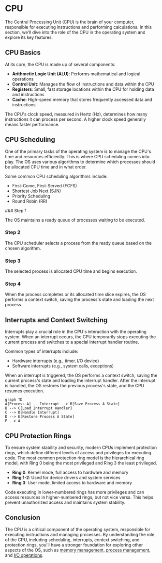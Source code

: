 
# CPU

The Central Processing Unit (CPU) is the brain of your computer, responsible for executing instructions and performing calculations. In this section, we'll dive into the role of the CPU in the operating system and explore its key features.

## CPU Basics

At its core, the CPU is made up of several components:

- **Arithmetic Logic Unit (ALU)**: Performs mathematical and logical operations
- **Control Unit**: Manages the flow of instructions and data within the CPU
- **Registers**: Small, fast storage locations within the CPU for holding data and instructions
- **Cache**: High-speed memory that stores frequently accessed data and instructions

<Callout type="info">
The CPU's clock speed, measured in Hertz (Hz), determines how many instructions it can process per second. A higher clock speed generally means faster performance.
</Callout>

## CPU Scheduling

One of the primary tasks of the operating system is to manage the CPU's time and resources efficiently. This is where CPU scheduling comes into play. The OS uses various algorithms to determine which processes should be allocated CPU time and in what order.

Some common CPU scheduling algorithms include:

- First-Come, First-Served (FCFS)
- Shortest Job Next (SJN)
- Priority Scheduling
- Round Robin (RR)

<Steps>
### Step 1

The OS maintains a ready queue of processes waiting to be executed.

### Step 2

The CPU scheduler selects a process from the ready queue based on the chosen algorithm.

### Step 3

The selected process is allocated CPU time and begins execution.

### Step 4

When the process completes or its allocated time slice expires, the OS performs a context switch, saving the process's state and loading the next process.
</Steps>

## Interrupts and Context Switching

Interrupts play a crucial role in the CPU's interaction with the operating system. When an interrupt occurs, the CPU temporarily stops executing the current process and switches to a special interrupt handler routine.

Common types of interrupts include:

- Hardware interrupts (e.g., timer, I/O device)
- Software interrupts (e.g., system calls, exceptions)

When an interrupt is triggered, the OS performs a context switch, saving the current process's state and loading the interrupt handler. After the interrupt is handled, the OS restores the previous process's state, and the CPU resumes execution.

```mermaid
graph TD
A[Process A] -- Interrupt --> B[Save Process A State]
B --> C[Load Interrupt Handler]
C --> D[Handle Interrupt]
D --> E[Restore Process A State]
E --> A
```

## CPU Protection Rings

To ensure system stability and security, modern CPUs implement protection rings, which define different levels of access and privileges for executing code. The most common protection ring model is the hierarchical ring model, with Ring 0 being the most privileged and Ring 3 the least privileged.

- **Ring 0**: Kernel mode, full access to hardware and memory
- **Ring 1-2**: Used for device drivers and system services
- **Ring 3**: User mode, limited access to hardware and memory

<Callout type="warning">
Code executing in lower-numbered rings has more privileges and can access resources in higher-numbered rings, but not vice versa. This helps prevent unauthorized access and maintains system stability.
</Callout>

## Conclusion

The CPU is a critical component of the operating system, responsible for executing instructions and managing processes. By understanding the role of the CPU, including scheduling, interrupts, context switching, and protection rings, you'll have a stronger foundation for exploring other aspects of the OS, such as [memory management](/memory), [process management](/processes), and [I/O operations](/disk-input-output).